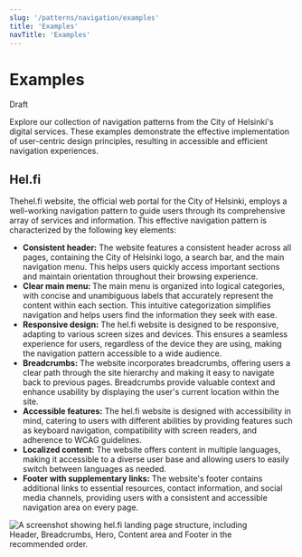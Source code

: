 ```yaml
---
slug: '/patterns/navigation/examples'
title: 'Examples'
navTitle: 'Examples'
---
```



# Examples

<StatusLabel variant="rounded" type="error">Draft</StatusLabel>

<LeadParagraph>
  Explore our collection of navigation patterns from the City of Helsinki's digital services. These examples demonstrate the effective implementation of user-centric design principles, resulting in accessible and efficient navigation experiences.
</LeadParagraph>

## Hel.fi

The<ExternalLink href="https://hel.fi">hel.fi website</ExternalLink>, the official web portal for the City of Helsinki, employs a well-working navigation pattern to guide users through its comprehensive array of services and information. This effective navigation pattern is characterized by the following key elements:

<ul style="margin-bottom:0;">
    <li>
      <strong>Consistent header:</strong> The website features a consistent header across all pages, containing the City of Helsinki logo, a search bar, and the main navigation menu. This helps users quickly access important sections and maintain orientation throughout their browsing experience.
    </li>
    <li>
      <strong>Clear main menu: </strong> The main menu is organized into logical categories, with concise and unambiguous labels that accurately represent the content within each section. This intuitive categorization simplifies navigation and helps users find the information they seek with ease.
    </li>
    <li>
      <strong>Responsive design:</strong> The hel.fi website is designed to be responsive, adapting to various screen sizes and devices. This ensures a seamless experience for users, regardless of the device they are using, making the navigation pattern accessible to a wide audience.
    </li>
    <li>
      <strong>Breadcrumbs:</strong> The website incorporates breadcrumbs, offering users a clear path through the site hierarchy and making it easy to navigate back to previous pages. Breadcrumbs provide valuable context and enhance usability by displaying the user's current location within the site.
    </li>
    <li>
      <strong>Accessible features:</strong> The hel.fi website is designed with accessibility in mind, catering to users with different abilities by providing features such as keyboard navigation, compatibility with screen readers, and adherence to WCAG guidelines.
    </li>
    <li>
      <strong>Localized content:</strong> The website offers content in multiple languages, making it accessible to a diverse user base and allowing users to easily switch between languages as needed.
    </li>
    <li>
      <strong>Footer with supplementary links:</strong> The website's footer contains additional links to essential resources, contact information, and social media channels, providing users with a consistent and accessible navigation area on every page.
    </li>
</ul>

<Image
  src="/images/patterns/navigation/examples/hel.fi-navigation-pattern-structure-health.png"
  alt="A screenshot showing hel.fi landing page structure, including Header, Breadcrumbs, Hero, Content area and Footer in the recommended order."
  style="max-width:430px;"
  viewable
/>